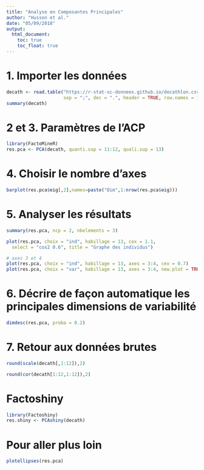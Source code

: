 ---
title: "Analyse en Composantes Principales"
author: "Husson et al."
date: "05/09/2018"
output:
  html_document:
    toc: true
    toc_float: true 
---

# 1. Importer les données

```{r}
decath <- read.table("https://r-stat-sc-donnees.github.io/decathlon.csv", 
                     sep = ";", dec = ".", header = TRUE, row.names = 1, check.names = FALSE)
summary(decath)
```

# 2 et 3. Paramètres de l'ACP

```{r,message=FALSE,warning=FALSE}
library(FactoMineR)
res.pca <- PCA(decath, quanti.sup = 11:12, quali.sup = 13)
```

# 4. Choisir le nombre d’axes

```{r,fig.width=6,fig.height=5}
barplot(res.pca$eig[,2],names=paste("Dim",1:nrow(res.pca$eig)))
```

# 5. Analyser les résultats

```{r,message=FALSE,warning=FALSE}
summary(res.pca, ncp = 2, nbelements = 3)
```

```{r,message=FALSE,warning=FALSE}
plot(res.pca, choix = "ind", habillage = 13, cex = 1.1,
  select = "cos2 0.6", title = "Graphe des individus")
```

```{r,message=FALSE,warning=FALSE}
# axes 3 et 4
plot(res.pca, choix = "ind", habillage = 13, axes = 3:4, cex = 0.7)
plot(res.pca, choix = "var", habillage = 13, axes = 3:4, new.plot = TRUE)
```

# 6. Décrire de façon automatique les principales dimensions de variabilité

```{r,message=FALSE,warning=FALSE}
dimdesc(res.pca, proba = 0.2)
```

# 7. Retour aux données brutes

```{r,message=FALSE,warning=FALSE}
round(scale(decath[,1:12]),2)
```

```{r,message=FALSE,warning=FALSE}
round(cor(decath[1:12,1:12]),2)
```

# Factoshiny

```{r,message=FALSE,warning=FALSE, eval = FALSE}
library(Factoshiny)
res.shiny <- PCAshiny(decath)
```

# Pour aller plus loin

```{r,message=FALSE,warning=FALSE}
plotellipses(res.pca)
```

